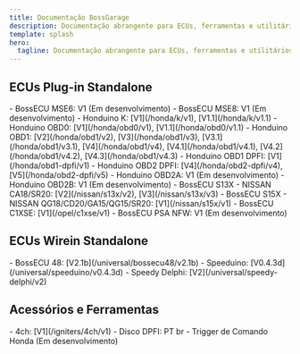 ```yaml
---
title: Documentação BossGarage
description: Documentação abrangente para ECUs, ferramentas e utilitários BossGarage
template: splash
hero:
  tagline: Documentação abrangente para ECUs, ferramentas e utilitários BossGarage
---
```



## ECUs Plug-in Standalone

<CardGrid>
	<Card title="Bosch">
		- BossECU MSE6: V1 (Em desenvolvimento)
		- BossECU MSE8: V1 (Em desenvolvimento)
	</Card>
	<Card title="Honda">
		- Honduino K: [V1](/honda/k/v1), [V1.1](/honda/k/v1.1)
		- Honduino OBD0: [V1](/honda/obd0/v1), [V1.1](/honda/obd0/v1.1)
		- Honduino OBD1: [V2](/honda/obd1/v2), [V3](/honda/obd1/v3), [V3.1](/honda/obd1/v3.1), [V4](/honda/obd1/v4), [V4.1](/honda/obd1/v4.1), [V4.2](/honda/obd1/v4.2), [V4.3](/honda/obd1/v4.3)
		- Honduino OBD1 DPFI: [V1](/honda/obd1-dpfi/v1)
		- Honduino OBD2 DPFI: [V4](/honda/obd2-dpfi/v4), [V5](/honda/obd2-dpfi/v5)
		- Honduino OBD2A: V1 (Em desenvolvimento)
		- Honduino OBD2B: V1 (Em desenvolvimento)
	</Card>
	<Card title="Nissan">
		- BossECU S13X - NISSAN CA18/SR20: [V2](/nissan/s13x/v2), [V3](/nissan/s13x/v3)
		- BossECU S15X - NISSAN QG18/CD20/GA15/QG15/SR20: [V1](/nissan/s15x/v1)
	</Card>
	<Card title="Opel">
		- BossECU C1XSE: [V1](/opel/c1xse/v1)
	</Card>
	<Card title="PSA">
		- BossECU PSA NFW: V1 (Em desenvolvimento)
	</Card>
</CardGrid>

## ECUs Wirein Standalone

<CardGrid>
	<Card title="ECUs Universais">
		- BossECU 48: [V2.1b](/universal/bossecu48/v2.1b)
		- Speeduino: [V0.4.3d](/universal/speeduino/v0.4.3d)
		- Speedy Delphi: [V2](/universal/speedy-delphi/v2)
	</Card>
</CardGrid>

## Acessórios e Ferramentas

<CardGrid>
	<Card title="Ignições">
		- 4ch: [V1](/igniters/4ch/v1)
	</Card>
	<Card title="Triggers">
		- Disco DPFI: PT br
		- Trigger de Comando Honda (Em desenvolvimento)
	</Card>
</CardGrid> 